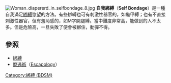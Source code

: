 {{Link style|time=2015-12-12T04:12:19+00:00}}
[[File:Woman_diapererd_in_selfbondage_8.jpg|thumb]]
'''自我綁縛'''（'''Self Bondage'''）是一種自我滿足[[綁縛|綁縛]]慾望的方法。有些綁縛也可有刺激性器官的，如龜甲縛；也有不直接刺激性器官，但有羞恥感的，如M字開腿縛。當中難度非常高，能做到的人不太多。但是危險高，一旦失敗了便會被綁住，動彈不得。

==參照==
*[[綁縛|綁縛]]
*[[脫逃術|脫逃術]]（[[:en:Escapology|Escapology]]）
{{BDSM}}
[[Category:綁縛_(BDSM)|Category:綁縛 (BDSM)]]

{{BDSM-stub}}